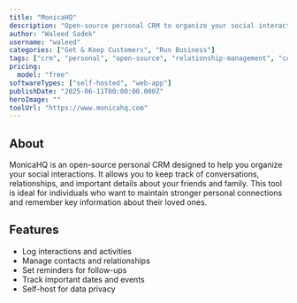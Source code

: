 ```yaml
---
title: "MonicaHQ"
description: "Open-source personal CRM to organize your social interactions"
author: "Waleed Sadek"
username: "waleed"
categories: ["Get & Keep Customers", "Run Business"]
tags: ["crm", "personal", "open-source", "relationship-management", "contact-management"]
pricing:
  model: "free"
softwareTypes: ["self-hosted", "web-app"]
publishDate: "2025-06-11T00:00:00.000Z"
heroImage: ""
toolUrl: "https://www.monicahq.com"
---
```

## About
MonicaHQ is an open-source personal CRM designed to help you organize your social interactions. It allows you to keep track of conversations, relationships, and important details about your friends and family. This tool is ideal for individuals who want to maintain stronger personal connections and remember key information about their loved ones.

## Features
- Log interactions and activities
- Manage contacts and relationships
- Set reminders for follow-ups
- Track important dates and events
- Self-host for data privacy
